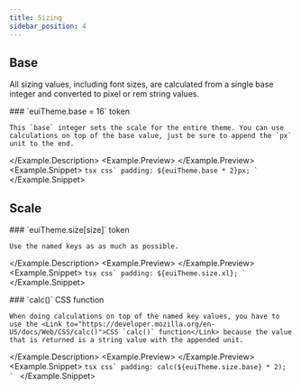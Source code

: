 ```yaml
---
title: Sizing
sidebar_position: 4
---
```




## Base

All sizing values, including font sizes, are calculated from a single base integer and converted to pixel or rem string values.

<Example>
  <Example.Description>
    ### `euiTheme.base = 16` <Badge color="hollow">token</Badge>

    This `base` integer sets the scale for the entire theme. You can use calculations on top of the base value, just be sure to append the `px` unit to the end.
  </Example.Description>
  <Example.Preview>
    <BasePreview />
  </Example.Preview>
  <Example.Snippet>
    ```tsx
    css`
      padding: ${euiTheme.base * 2}px;
    `
    ```
  </Example.Snippet>
</Example>

## Scale

<Example>
  <Example.Description>
    ### `euiTheme.size[size]` token

    Use the named keys as as much as possible.
  </Example.Description>
  <Example.Preview>
    <SizePreview />
  </Example.Preview>
  <Example.Snippet>
    ```tsx
    css`
      padding: ${euiTheme.size.xl};
    `
    ```
  </Example.Snippet>
</Example>

<Example>
  <Example.Description>
    ### `calc()` <Badge color="accent">CSS function</Badge>

    When doing calculations on top of the named key values, you have to use the <Link to="https://developer.mozilla.org/en-US/docs/Web/CSS/calc()">CSS `calc()` function</Link> because the value that is returned is a string value with the appended unit.
  </Example.Description>
  <Example.Preview>
    <CalcPreview />
  </Example.Preview>
  <Example.Snippet>
    ```tsx
    css`
      padding: calc(${euiTheme.size.base} * 2);
    `
    ```
  </Example.Snippet>
</Example>

<EuiSpacer />
<SizesTable />
